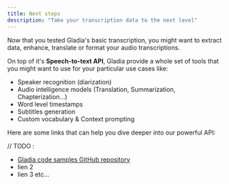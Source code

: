 ```yaml
---
title: Next steps
description: "Take your transcription data to the next level"
---
```



Now that you tested Gladia's basic transcription, you might want to extract data, enhance, translate or format your audio
 transcriptions.

 On top of it's **Speech-to-text API**, Gladia provide a whole set of tools that you might want
  to use for your particular use cases like:

- Speaker recognition (diarization)
- Audio intelligence models (Translation, Summarization, Chapterization...)
- Word level timestamps
- Subtitles generation
- Custom vocabulary & Context prompting


Here are some links that can help you dive deeper into our powerful API:

// TODO : 
- [Gladia code samples GitHub repository](https://github.com/gladiaio/gladia-samples)
- lien 2
- lien 3
etc...